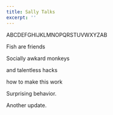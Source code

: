 ```yaml
---
title: Sally Talks
excerpt: ''
---
```


ABCDEFGHIJKLMNOPQRSTUVWXYZAB

Fish are friends

Socially awkard monkeys

and talentless hacks

how to make this work

Surprising behavior.

Another update.
